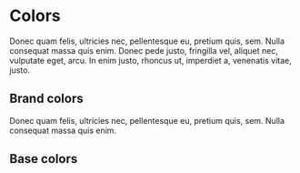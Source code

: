 
<Meta title="Foundations/Colors" />

# Colors

Donec quam felis, ultricies nec, pellentesque eu, pretium quis, sem. Nulla consequat massa quis enim. Donec pede justo, fringilla vel, aliquet nec, vulputate eget, arcu. In enim justo, rhoncus ut, imperdiet a, venenatis vitae, justo.

## Brand colors

Donec quam felis, ultricies nec, pellentesque eu, pretium quis, sem.
Nulla consequat massa quis enim.

<ColorPalette>
  <ColorItem
    title="Primary"
    subtitle="Christi"
    colors={{ ...theme.palette.primary }}
  />
</ColorPalette>

## Base colors

<ColorPalette>
  <ColorItem
    title="Gray"
    subtitle="Mirage"
    colors={{ ...theme.palette.grey }}
  />
  <ColorItem
    title="Info"
    subtitle="Blue Ribbon"
    colors={{ ...theme.palette.info }}
  />
  <ColorItem
    title="Success"
    subtitle="Jade"
    colors={{ ...theme.palette.success }}
  />
  <ColorItem
    title="Warning"
    subtitle="Buttercup"
    colors={{ ...theme.palette.warning }}
  />
  <ColorItem
    title="Error"
    subtitle="Crimson"
    colors={{ ...theme.palette.error }}
  />
</ColorPalette>
